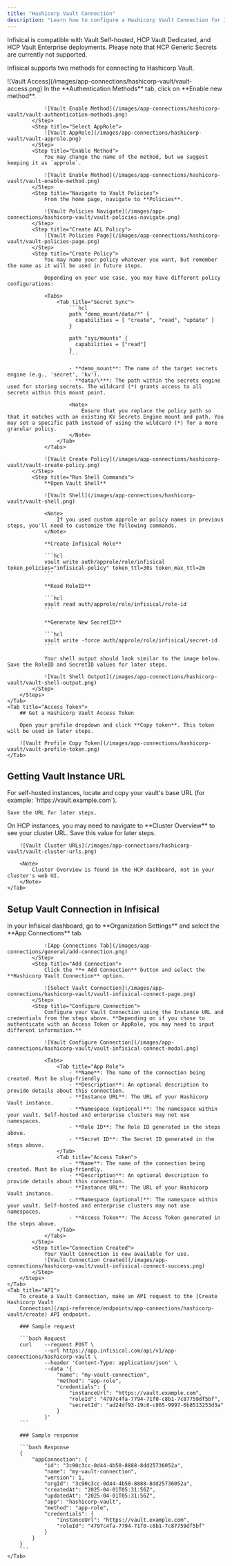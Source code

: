 ```yaml
---
title: "Hashicorp Vault Connection"
description: "Learn how to configure a Hashicorp Vault Connection for Infisical."
---
```


<Note>
    Infisical is compatible with Vault Self-hosted, HCP Vault Dedicated, and HCP Vault Enterprise deployments. Please note that HCP Generic Secrets are currently not supported.
</Note>

Infisical supports two methods for connecting to Hashicorp Vault.

<Tabs>
    <Tab title="App Role (Recommended)">
        <Steps>
            <Step title="Navigate to Vault Access">
                ![Vault Access](/images/app-connections/hashicorp-vault/vault-access.png)
            </Step>
            <Step title="Enable New Method">
                In the **Authentication Methods** tab, click on **Enable new method**.

                ![Vault Enable Method](/images/app-connections/hashicorp-vault/vault-authentication-methods.png)
            </Step>
            <Step title="Select AppRole">
                ![Vault AppRole](/images/app-connections/hashicorp-vault/vault-approle.png)
            </Step>
            <Step title="Enable Method">
                You may change the name of the method, but we suggest keeping it as `approle`.

                ![Vault Enable Method](/images/app-connections/hashicorp-vault/vault-enable-method.png)
            </Step>
            <Step title="Navigate to Vault Policies">
                From the home page, navigate to **Policies**.

                ![Vault Policies Navigate](/images/app-connections/hashicorp-vault/vault-policies-navigate.png)
            </Step>
            <Step title="Create ACL Policy">
                ![Vault Policies Page](/images/app-connections/hashicorp-vault/vault-policies-page.png)
            </Step>
            <Step title="Create Policy">
                You may name your policy whatever you want, but remember the name as it will be used in future steps.

                Depending on your use case, you may have different policy configurations:

                <Tabs>
                    <Tab title="Secret Sync">
                        ```hcl
                        path "demo_mount/data/*" {
                          capabilities = [ "create", "read", "update" ]
                        }

                        path "sys/mounts" {
                          capabilities = ["read"]
                        }
                        ```

                        - **demo_mount**: The name of the target secrets engine (e.g., 'secret', 'kv').
                        - **data/\***: The path within the secrets engine used for storing secrets. The wildcard (*) grants access to all secrets within this mount point.

                        <Note>
                            Ensure that you replace the policy path so that it matches with an existing KV Secrets Engine mount and path. You may set a specific path instead of using the wildcard (*) for a more granular policy.
                        </Note>
                    </Tab>
                </Tabs>

                ![Vault Create Policy](/images/app-connections/hashicorp-vault/vault-create-policy.png)
            </Step>
            <Step title="Run Shell Commands">
                **Open Vault Shell**

                ![Vault Shell](/images/app-connections/hashicorp-vault/vault-shell.png)

                <Note>
                    If you used custom approle or policy names in previous steps, you'll need to customize the following commands.
                </Note>

                **Create Infisical Role**

                ```hcl
                vault write auth/approle/role/infisical token_policies="infisical-policy" token_ttl=30s token_max_ttl=2m
                ```

                **Read RoleID**

                ```hcl
                vault read auth/approle/role/infisical/role-id
                ```

                **Generate New SecretID**

                ```hcl
                vault write -force auth/approle/role/infisical/secret-id
                ```

                Your shell output should look similar to the image below. Save the RoleID and SecretID values for later steps.

                ![Vault Shell Output](/images/app-connections/hashicorp-vault/vault-shell-output.png)
            </Step>
        </Steps>
    </Tab>
    <Tab title="Access Token">
        ## Get a Hashicorp Vault Access Token

        Open your profile dropdown and click **Copy token**. This token will be used in later steps.

        ![Vault Profile Copy Token](/images/app-connections/hashicorp-vault/vault-profile-token.png)
    </Tab>
</Tabs>

## Getting Vault Instance URL

<Tabs>
<Tab title="Self Hosted">
    For self-hosted instances, locate and copy your vault's base URL (for example: `https://vault.example.com`).

    Save the URL for later steps.
</Tab>
    <Tab title="Hashicorp Cloud Platform">
        On HCP instances, you may need to navigate to **Cluster Overview** to see your cluster URL. Save this value for later steps.

        ![Vault Cluster URLs](/images/app-connections/hashicorp-vault/vault-cluster-urls.png)

        <Note>
            Cluster Overview is found in the HCP dashboard, not in your cluster's web UI.
        </Note>
    </Tab>
</Tabs>

## Setup Vault Connection in Infisical

<Tabs>
    <Tab title="Infisical UI">
        <Steps>
            <Step title="Navigate to App Connections">
                In your Infisical dashboard, go to **Organization Settings** and select the **App Connections** tab.

                ![App Connections Tab](/images/app-connections/general/add-connection.png)
            </Step>
            <Step title="Add Connection">
                Click the **+ Add Connection** button and select the **Hashicorp Vault Connection** option.

                ![Select Vault Connection](/images/app-connections/hashicorp-vault/vault-infisical-connect-page.png)
            </Step>
            <Step title="Configure Connection">
                Configure your Vault Connection using the Instance URL and credentials from the steps above. **Depending on if you chose to authenticate with an Access Token or AppRole, you may need to input different information.**

                ![Vault Configure Connection](/images/app-connections/hashicorp-vault/vault-infisical-connect-modal.png)

                <Tabs>
                    <Tab title="App Role">
                        - **Name**: The name of the connection being created. Must be slug-friendly.
                        - **Description**: An optional description to provide details about this connection.
                        - **Instance URL**: The URL of your Hashicorp Vault instance.
                        - **Namespace (optional)**: The namespace within your vault. Self-hosted and enterprise clusters may not use namespaces.
                        - **Role ID**: The Role ID generated in the steps above.
                        - **Secret ID**: The Secret ID generated in the steps above.
                    </Tab>
                    <Tab title="Access Token">
                        - **Name**: The name of the connection being created. Must be slug-friendly.
                        - **Description**: An optional description to provide details about this connection.
                        - **Instance URL**: The URL of your Hashicorp Vault instance.
                        - **Namespace (optional)**: The namespace within your vault. Self-hosted and enterprise clusters may not use namespaces.
                        - **Access Token**: The Access Token generated in the steps above.
                    </Tab>
                </Tabs>
            </Step>
            <Step title="Connection Created">
                Your Vault Connection is now available for use.
                ![Vault Connection Created](/images/app-connections/hashicorp-vault/vault-infisical-connect-success.png)
            </Step>
        </Steps>
    </Tab>
    <Tab title="API">
        To create a Vault Connection, make an API request to the [Create Hashicorp Vault
        Connection](/api-reference/endpoints/app-connections/hashicorp-vault/create) API endpoint.

        ### Sample request

        ```bash Request
        curl    --request POST \
                --url https://app.infisical.com/api/v1/app-connections/hashicorp-vault \
                --header 'Content-Type: application/json' \
                --data '{
                    "name": "my-vault-connection",
                    "method": "app-role",
                    "credentials": {
                        "instanceUrl": "https://vault.example.com",
                        "roleId": "4797c4fa-7794-71f0-c8b1-7c87759df5bf",
                        "secretId": "ad24df93-19c8-c865-9997-6b8513253d3a"
                    }
                }'
        ```

        ### Sample response

        ```bash Response
        {
            "appConnection": {
                "id": "3c90c3cc-0d44-4b50-8888-8dd25736052a",
                "name": "my-vault-connection",
                "version": 1,
                "orgId": "3c90c3cc-0d44-4b50-8888-8dd25736052a",
                "createdAt": "2025-04-01T05:31:56Z",
                "updatedAt": "2025-04-01T05:31:56Z",
                "app": "hashicorp-vault",
                "method": "app-role",
                "credentials": {
                    "instanceUrl": "https://vault.example.com",
                    "roleId": "4797c4fa-7794-71f0-c8b1-7c87759df5bf"
                }
            }
        }
        ```
    </Tab>
</Tabs>
